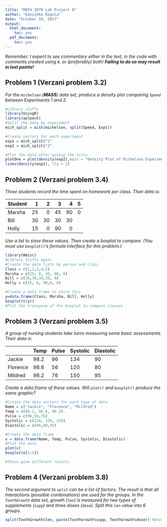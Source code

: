 ---
title: "MATH 3070 Lab Project 8"
author: "Kanishka Ragula"
date: "October 19, 2017"
output:
  html_document:
    toc: yes
  pdf_document:
    toc: yes
---

*Remember: I expect to see commentary either in the text, in the code with comments created using `#`, or (preferably) both! **Failing to do so may result in lost points!***

## Problem 1 (Verzani problem 3.2)
*For the `michelson` (**MASS**) data set, produce a density plot comparing `Speed` between Experiments 1 and 2.*

```{r, tidy=TRUE, error=TRUE}
#Library stuffs
library(UsingR)
library(aplpack)
#Split the data by experiment
mich_split = with(michelson, split(Speed, Expt))

#Create vectors for each experiment
exp1 = mich_split$"1" 
exp2 = mich_split$"2"

#Plot the data after giving the title
plotOne = plot(density(exp2),main = "Density Plot of Michelson Experiments 1 and 2 (Exp1 is dotted)", lty = 1)
lines(density(exp1), lty = 2)

```

## Problem 2 (Verzani problem 3.4)
*Three students record the time spent on homework per class. Their data is:*

| Student| 1  | 2  | 3  | 4  | 5 |
|:-------|---:|---:|---:|---:|--:|
| Marsha | 25 | 0  | 45 | 90 | 0 |
| Bill   | 30 | 30 | 30 | 30 |   |
| Holly  | 15 | 0  | 90 | 0  |   |

*Use a list to store these values. Then create a boxplot to compare. (You must use `boxplot()`'s formula interface for this problem.)*

```{r, tidy=TRUE, error=TRUE}
library(Hmisc)
#Library Stuffs again
#Create the data lists by person and class
Class = c(1,2,3,4,5)
Marsha = c(25, 0, 45, 90, 0)
Bill = c(30,30,30,30, 0)
Holly = c(15, 0, 90,0, 0)

#Create a data frame to store this
y=data.frame(Class, Marsha, Bill, Holly)
boxplot(t(y))
#Plot the transpose of the boxplot to compare classes

```

## Problem 3 (Verzani problem 3.5)
*A group of nursing students take turns measuring some basic assessments. Their data is:*

|          | Temp | Pulse | Systolic | Diastolic |
|----------|------|-------|----------|-----------|
| Jackie   | 98.2 | 96    |  134     | 90        |
| Florence | 98.6 | 56    |  120     | 80        |
| Mildred  | 98.2 | 76    |  150     | 95        |

*Create a data frame of these values. Will `plot()` and `boxplot()` produce the same graphic?*

```{r, tidy=TRUE, error=TRUE}
#Create the data vectors for each type of data
Name = c("Jackie", "Florence", "Mildred")
Temp = c(98.2, 98.6, 98.2)
Pulse = c(96,56,76)
Systolic = c(134, 120, 150)
Diastolic = c(90,80,95)

#Create the data frame
x = data.frame(Name, Temp, Pulse, Systolic, Diastolic)
#Plot the data
plot(x)
boxplot(x[2:5])

#These give different results
```

## Problem 4 (Verzani problem 3.8)
*The second argument to `split` can be a list of factors. The result is that all interactions (possible combinations) are used for the groups. In the `ToothGrowth` data set, growth (`len`) is measured for two types of supplements (`supp`) and three doses (`dose`). Split this `len` value into 6 groups.*

```{r, tidy=TRUE, error=TRUE}
split(ToothGrowth$len, paste(ToothGrowth$supp, ToothGrowth$dose)) #Breaks len by the Supplement and Dose
```